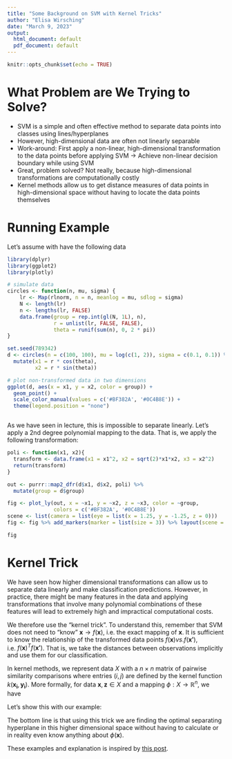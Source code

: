 ```yaml
---
title: "Some Background on SVM with Kernel Tricks"
author: "Elisa Wirsching"
date: "March 9, 2023"
output:
  html_document: default
  pdf_document: default
---
```


```r
knitr::opts_chunk$set(echo = TRUE)
```

# What Problem are We Trying to Solve?

- SVM is a simple and often effective method to separate data points into classes using lines/hyperplanes
- However, high-dimensional data are often not linearly separable
- Work-around: First apply a non-linear, high-dimensional transformation to the data points before applying SVM $\to$ Achieve non-linear decision boundary while using SVM
- Great, problem solved? Not really, because high-dimensional transformations are computationally costly
- Kernel methods allow us to get distance measures of data points in high-dimensional space without having to locate the data points themselves


# Running Example

Let's assume with have the following data

```r
library(dplyr)
library(ggplot2)
library(plotly)

```

```r

# simulate data
circles <- function(n, mu, sigma) {
    lr <- Map(rlnorm, n = n, meanlog = mu, sdlog = sigma)
    N <- length(lr)
    n <- lengths(lr, FALSE)
    data.frame(group = rep.int(gl(N, 1L), n),
               r = unlist(lr, FALSE, FALSE),
               theta = runif(sum(n), 0, 2 * pi))
}

set.seed(789342)
d <- circles(n = c(100, 100), mu = log(c(1, 2)), sigma = c(0.1, 0.1)) %>% 
  mutate(x1 = r * cos(theta),
         x2 = r * sin(theta))

# plot non-transformed data in two dimensions
ggplot(d, aes(x = x1, y = x2, color = group)) +
  geom_point() +
  scale_color_manual(values = c('#BF382A', '#0C4B8E')) +
  theme(legend.position = "none")



```

As we have seen in lecture, this is impossible to separate linearly. Let's apply a 2nd degree polynomial mapping to the data. That is, we apply the following transformation: 

\begin{align}
\phi(\mathbf{x}) = \phi\begin{pmatrix}
  x_1 \\ 
  x_2
\end{pmatrix} = \begin{pmatrix} x_1^2 \\ \sqrt{2} x_1 x_2 \\ x_2^2 \end{pmatrix}
\end{align}

```r

poli <- function(x1, x2){
  transform <- data.frame(x1 = x1^2, x2 = sqrt(2)*x1*x2, x3 = x2^2)
  return(transform)
}

out <- purrr::map2_dfr(d$x1, d$x2, poli) %>% 
  mutate(group = d$group)

fig <- plot_ly(out, x = ~x1, y = ~x2, z = ~x3, color = ~group, 
               colors = c('#BF382A', '#0C4B8E'))
scene <- list(camera = list(eye = list(x = 1.25, y = -1.25, z = 0)))
fig <- fig %>% add_markers(marker = list(size = 3)) %>% layout(scene = scene)

fig

```


# Kernel Trick

We have seen how higher dimensional transformations can allow us to separate data linearly and make classification predictions. However, in practice, there might be many features in the data and applying transformations that involve many polynomial combinations of these features will lead to extremely high and impractical computational costs.

We therefore use the "kernel trick". To understand this, remember that SVM does not need to "know" $\mathbf{x} \to f(\mathbf{x})$, i.e. the exact mapping of $\mathbf{x}$. It is sufficient to know the relationship of the transformed data points $f(\mathbf{x}) vs. f(\mathbf{x'})$, i.e. $f(\mathbf{x})^{T}f(\mathbf{x'})$. That is, we take the distances between observations implicitly and use them for our classification. 

In kernel methods, we represent data $X$ with a $n \times n$ matrix of pairwise similarity comparisons where entries $(i, j)$ are defined by the kernel function $k(\mathbf{x_i}, \mathbf{y_i})$. More formally, for data $\mathbf{x}, \mathbf{z} \in X$ and a mapping $\phi: X \to \mathbb{R}^n$, we have

\begin{align}
k(\mathbf{x}, \mathbf{z}) = \phi(\mathbf{x})^{T} \phi(\mathbf{z})
\end{align}

Let's show this with our example:

\begin{align}
\phi(\mathbf{a})^T \phi(\mathbf{b}) &= \begin{pmatrix} a_1^2 \\ \sqrt{2} a_1 a_2 \\ a_2^2 \end{pmatrix}^{T} \begin{pmatrix} b_1^2 \\ \sqrt{2} b_1 b_2 \\ b_2^2 \end{pmatrix} \\ &= a_1^2 b_1^2 + 2a_1 b_1 a_2 b_2 + a_2^2 b_2^2 \\ &= (a_1 b_1 + a_2 b_2)^2 \\ &= \begin{pmatrix} a_1 \\ a_2 \end{pmatrix}^{T} \begin{pmatrix} b_1 \\ b_2 \end{pmatrix} = \\ &= (\mathbf{a}^T \mathbf{b})^2 = k(\mathbf{a}, \mathbf{b})
\end{align}

The bottom line is that using this trick we are finding the optimal separating hyperplane in this higher dimensional space without having to calculate or in reality even know anything about $\phi(\mathbf{x})$.

These examples and explanation is inspired by [this post](https://towardsdatascience.com/the-kernel-trick-c98cdbcaeb3f#:~:text=The%20%E2%80%9Ctrick%E2%80%9D%20is%20that%20kernel,the%20data%20by%20these%20transformed).
